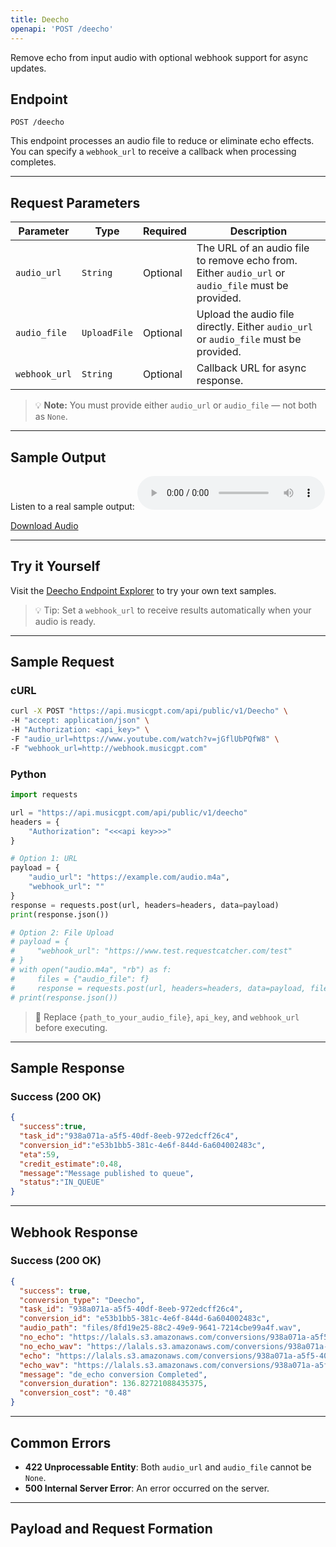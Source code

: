 ```yaml
---
title: Deecho
openapi: 'POST /deecho'
---
```

Remove echo from input audio with optional webhook support for async updates.

## Endpoint

```http
POST /deecho
```

This endpoint processes an audio file to reduce or eliminate echo effects. You can specify a `webhook_url` to receive a callback when processing completes.

---

## Request Parameters

| Parameter        | Type         | Required | Description                                                                 |
|------------------|--------------|----------|-----------------------------------------------------------------------------|
| `audio_url`      | `String`     | Optional | The URL of an audio file to remove echo from. Either `audio_url` or `audio_file` must be provided. |
| `audio_file`     | `UploadFile` | Optional | Upload the audio file directly. Either `audio_url` or `audio_file` must be provided. |
| `webhook_url`    | `String`     | Optional | Callback URL for async response.                                           |
> 💡 **Note:** You must provide either `audio_url` or `audio_file` — not both as `None`.

---
## Sample Output

Listen to a real sample output:
<audio controls="1" controlslist="nodownload nofullscreen noremoteplayback" src="https://lalals.s3.amazonaws.com/conversions/938a071a-a5f5-40df-8eeb-972edcff26c4_noecho.mp3">Your browser does not support the audio playback.</audio>

<a href="https://lalals.s3.amazonaws.com/conversions/938a071a-a5f5-40df-8eeb-972edcff26c4_noecho.wav" target="_blank">Download Audio</a>

---

## Try it Yourself

Visit the [Deecho Endpoint Explorer](/api-documentation/endpoint/deecho) to try your own text samples.

> 💡 Tip: Set a `webhook_url` to receive results automatically when your audio is ready.

---

## Sample Request

### cURL

```bash
curl -X POST "https://api.musicgpt.com/api/public/v1/Deecho" \
-H "accept: application/json" \
-H "Authorization: <api_key>" \
-F "audio_url=https://www.youtube.com/watch?v=jGflUbPQfW8" \
-F "webhook_url=http://webhook.musicgpt.com"
```

### Python

```python
import requests

url = "https://api.musicgpt.com/api/public/v1/deecho"
headers = {
    "Authorization": "<<<api key>>>"
}

# Option 1: URL
payload = {
    "audio_url": "https://example.com/audio.m4a",
    "webhook_url": ""
}
response = requests.post(url, headers=headers, data=payload)
print(response.json())

# Option 2: File Upload
# payload = {
#     "webhook_url": "https://www.test.requestcatcher.com/test"
# }
# with open("audio.m4a", "rb") as f:
#     files = {"audio_file": f}
#     response = requests.post(url, headers=headers, data=payload, files=files)
# print(response.json())
```

> 🔐 Replace `{path_to_your_audio_file}`, `api_key`, and `webhook_url` before executing.

---

## Sample Response

### Success (200 OK)

```json
{
  "success":true,
  "task_id":"938a071a-a5f5-40df-8eeb-972edcff26c4",
  "conversion_id":"e53b1bb5-381c-4e6f-844d-6a604002483c",
  "eta":59,
  "credit_estimate":0.48,
  "message":"Message published to queue",
  "status":"IN_QUEUE"
}
```

---
## Webhook Response

### Success (200 OK)

```json
{
  "success": true, 
  "conversion_type": "Deecho", 
  "task_id": "938a071a-a5f5-40df-8eeb-972edcff26c4", 
  "conversion_id": "e53b1bb5-381c-4e6f-844d-6a604002483c", 
  "audio_path": "files/8fd19e25-88c2-49e9-9641-7214cbe99a4f.wav", 
  "no_echo": "https://lalals.s3.amazonaws.com/conversions/938a071a-a5f5-40df-8eeb-972edcff26c4_noecho.mp3", 
  "no_echo_wav": "https://lalals.s3.amazonaws.com/conversions/938a071a-a5f5-40df-8eeb-972edcff26c4_noecho.wav", 
  "echo": "https://lalals.s3.amazonaws.com/conversions/938a071a-a5f5-40df-8eeb-972edcff26c4_echo.mp3", 
  "echo_wav": "https://lalals.s3.amazonaws.com/conversions/938a071a-a5f5-40df-8eeb-972edcff26c4_echo.wav", 
  "message": "de_echo conversion Completed", 
  "conversion_duration": 136.82721088435375, 
  "conversion_cost": "0.48"
}
```

---

## Common Errors

- **422 Unprocessable Entity**: Both `audio_url` and `audio_file` cannot be `None`.
- **500 Internal Server Error**: An error occurred on the server.

---

## Payload and Request Formation